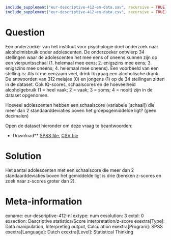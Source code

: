 ```r
include_supplement("eur-descriptive-412-en-data.sav", recursive = TRUE)
include_supplement("eur-descriptive-412-en-data.csv", recursive = TRUE)
```

Question
========
Een onderzoeker van het instituut voor psychologie doet onderzoek naar alcoholmisbruik onder adolescenten. De onderzoeker ontwierp 34 stellingen waar de adolescenten het mee eens of oneens kunnen zijn op een vierpuntsschaal (1. helemaal mee eens; 2. enigszins mee eens; 3. enigszins mee oneens; 4. helemaal mee oneens). Een voorbeeld van een stelling is: Als ik me eenzaam voel, drink ik graag een alcoholische drank. De antwoorden van 312 meisjes (0) en jongens (1) op de 34 stellingen zitten in de dataset. Ook IQ-scores, schaalscores en de hoeveelheid alcoholgebruik (1 = heel vaak; 2 = vaak; 3 = soms; 4 = nooit) zijn in de dataset opgenomen.

Hoeveel adolescenten hebben een schaalscore (variabele [schaal]) die meer dan 2 standaarddeviaties boven het groepsgemiddelde ligt? (geen decimalen)

Open de dataset hieronder om deze vraag te beantwoorden:

* Download** [SPSS file](eur-descriptive-412-en-data.sav), [CSV file](eur-descriptive-412-en-data.csv)


Solution
========
Het aantal adolescenten met een schaalscore die meer dan 2 standaarddeviaties boven het gemiddelde ligt is drie (bereken z-scores en zoek naar z-scores groter dan 2).

Meta-information
================
exname: eur-descriptive-412-nl
extype: num
exsolution: 3
extol: 0
exsection: Descriptive statistics/Score interpretation/z-score
exextra[Type]: Data manipulation, Interpreting output, Calculation
exextra[Program]: SPSS
exextra[Language]: Dutch
exextra[Level]: Statistical Thinking
